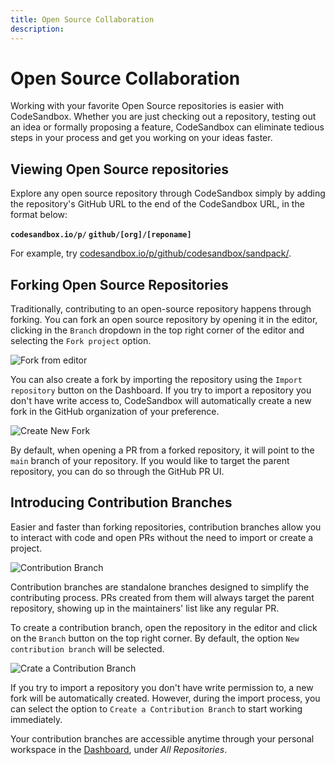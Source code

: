 ```yaml
---
title: Open Source Collaboration
description:
---
```




# Open Source Collaboration

Working with your favorite Open Source repositories is easier with CodeSandbox. Whether you are just checking out a repository, testing out an idea or formally proposing a feature, CodeSandbox can eliminate tedious steps in your process and get you working on your ideas faster.


## Viewing Open Source repositories
Explore any open source repository through CodeSandbox simply by adding the repository's GitHub URL to the end of the CodeSandbox URL, in the format below:

<Callout emoji="">**`codesandbox.io/p/` `github/[org]/[reponame]`**</Callout>

For example, try [codesandbox.io/p/github/codesandbox/sandpack/](https://codesandbox.io/p/github/codesandbox/sandpack).


## Forking Open Source Repositories
Traditionally, contributing to an open-source repository happens through forking. You can fork an open source repository by opening it in the editor, clicking in the `Branch` dropdown in the top right corner of the editor and selecting the `Fork project` option.

![Fork from editor](../images/fork-from-editor.jpg)

You can also create a fork by importing the repository using the `Import repository` button on the Dashboard. If you try to import a repository you don't have write access to, CodeSandbox will automatically create a new fork in the GitHub organization of your preference. 

![Create New Fork](../images/import-flow.jpg)

By default, when opening a PR from a forked repository, it will point to the `main` branch of your repository. If you would like to target the parent repository, you can do so through the GitHub PR UI.


## Introducing Contribution Branches
Easier and faster than forking repositories, contribution branches allow you to interact with code and open PRs without the need to import or create a project. 

![Contribution Branch](../images/contribution-branch.jpg)

Contribution branches are standalone branches designed to simplify the contributing process. PRs created from them will always target the parent repository, showing up in the maintainers' list like any regular PR. 

To create a contribution branch, open the repository in the editor and click on the `Branch` button on the top right corner. By default, the option `New contribution branch` will be selected.

![Crate a Contribution Branch](../images/contribution-from-editor.jpg)

If you try to import a repository you don't have write permission to, a new fork will be automatically created. However, during the import process, you can select the option to `Create a Contribution Branch` to start working immediately.


Your contribution branches are accessible anytime through your personal workspace in the [Dashboard](https://codesandbox.io/dashboard), under _All Repositories_.